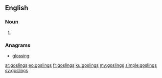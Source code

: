 ==English==

===Noun===
{{head|en|noun plural form}}

# {{plural of|gosling|lang=en}}

===Anagrams===
* [[glossing#English|glossing]]

[[ar:goslings]]
[[eo:goslings]]
[[fr:goslings]]
[[ku:goslings]]
[[my:goslings]]
[[simple:goslings]]
[[sv:goslings]]